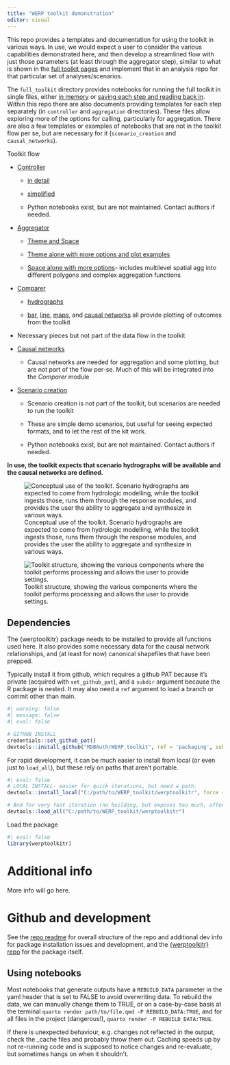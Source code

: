 ```yaml
---
title: "WERP toolkit demonstration"
editor: visual
---
```


This repo provides a templates and documentation for using the toolkit in various ways. In use, we would expect a user to consider the various capabilities demonstrated here, and then develop a streamlined flow with just those parameters (at least through the aggregator step), similar to what is shown in the [full toolkit pages](full_toolkit/full_toolkit_overview.qmd) and implement that in an analysis repo for that particular set of analyses/scenarios.

The `full_toolkit` directory provides notebooks for running the full toolkit in single files, either [in memory](full_toolkit/WERP_toolkit_in_memory) or [saving each step and reading back in](full_toolkit/WERP_toolkit_save_steps.qmd). Within this repo there are also documents providing templates for each step separately (in `controller` and `aggregation` directories). These files allow exploring more of the options for calling, particularly for aggregation. There are also a few templates or examples of notebooks that are not in the toolkit flow per se, but are necessary for it (`scenario_creation` and `causal_networks`).

Toolkit flow

-   [Controller](controller/controller_overview.qmd)

    -   [in detail](controller/controller_ewr_stepthrough.qmd)

    -   [simplified](controller/controller_ewr_wrapped_R.qmd)

    -   Python notebooks exist, but are not maintained. Contact authors if needed.

-   [Aggregator](aggregator/aggregator_overview.qmd)

    -   [Theme and Space](aggregator/theme_space_agg.qmd)

    -   [Theme alone with more options and plot examples](aggregator/theme_agg.qmd)

    -   [Space alone with more options](aggregator/spatial_agg.qmd)- includes multilevel spatial agg into different polygons and complex aggregation functions

-   [Comparer](comparer/comparer_overview.qmd)

    -   [hydrographs](comparer/hydrographs.qmd)

    -   [bar](comparer/bar_plots.qmd), [line](comparer/line_plots.qmd), [maps](comparer/maps.qmd), and [causal networks](comparer/causal_plots.qmd) all provide plotting of outcomes from the toolkit

-   Necessary pieces but not part of the data flow in the toolkit

-   [Causal networks](causal_networks/causal_plots.qmd)

    -   Causal networks are needed for aggregation and some plotting, but are not part of the flow per-se. Much of this will be integrated into the *Comparer* module

-   [Scenario creation](scenario_creation/scenario_creation_demo_R.qmd)

    -   Scenario creation is not part of the toolkit, but scenarios are needed to run the toolkit

    -   These are simple demo scenarios, but useful for seeing expected formats, and to let the rest of the kit work.

    -   Python notebooks exist, but are not maintained. Contact authors if needed.

**In use, the toolkit expects that scenario hydrographs will be available and the causal networks are defined.**

![Conceptual use of the toolkit. Scenario hydrographs are expected to come from hydrologic modelling, while the toolkit ingests those, runs them through the response modules, and provides the user the ability to aggregate and synthesize in various ways.](images/Presentation1.jpg)

![Toolkit structure, showing the various components where the toolkit performs processing and allows the user to provide settings.](images/architecture.jpg)

## Dependencies

The {werptoolkitr} package needs to be installed to provide all functions used here. It also provides some necessary data for the causal network relationships, and (at least for now) canonical shapefiles that have been prepped.

Typically install it from github, which requires a github PAT because it's private (acquired with `set_github_pat`), and a `subdir` argument because the R package is nested. It may also need a `ref` argument to load a branch or commit other than main.

```r
#| warning: false
#| message: false
#| eval: false

# GITHUB INSTALL
credentials::set_github_pat()
devtools::install_github("MDBAuth/WERP_toolkit", ref = 'packaging', subdir = 'werptoolkitr', force = TRUE)
```

For rapid development, it can be much easier to install from local (or even just to `load_all`), but these rely on paths that aren't portable.

```r
#| eval: false
# LOCAL INSTALL- easier for quick iterations, but need a path.
devtools::install_local("C:/path/to/WERP_toolkit/werptoolkitr", force = TRUE)

# And for very fast iteration (no building, but exposes too much, often)
devtools::load_all("C:/path/to/WERP_toolkit/werptoolkitr")
```

Load the package

```r
#| eval: false
library(werptoolkitr)
```

# Additional info

More info will go here.

# Github and development

See the [repo readme](https://github.com/MDBAuth/WERP_toolkit_demo) for overall structure of the repo and additional dev info for package installation issues and development, and the [{werptoolkitr} repo](https://github.com/MDBAuth/WERP_toolkit) for the package itself.

## Using notebooks

Most notebooks that generate outputs have a `REBUILD_DATA` parameter in the yaml header that is set to FALSE to avoid overwriting data. To rebuild the data, we can manually change them to TRUE, or on a case-by-case basis at the terminal `quarto render path/to/file.qmd -P REBUILD_DATA:TRUE`, and for all files in the project (dangerous!), `quarto render -P REBUILD_DATA:TRUE`.

If there is unexpected behaviour, e.g. changes not reflected in the output, check the \_cache files and probably throw them out. Caching speeds up by not re-running code and is supposed to notice changes and re-evaluate, but sometimes hangs on when it shouldn't.
